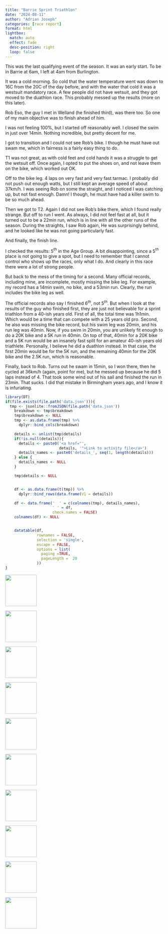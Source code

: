 ```yaml
---
title: "Barrie Sprint Triathlon"
date: "2024-08-11"
author: "Adrian Joseph"
categories: [race report]
format: html
lightbox:
  match: auto
  effect: fade
  desc-position: right
  loop: false
---
```


This was the last qualifying event of the season. It was an early start. To be in Barrie at 6am, I left at 4am from Burlington.

It was a cold morning. So cold that the water temperature went was down to 16C from the 20C of the day before, and with the water that cold it was a westsuit mandatory race. A few people did not have wetsuit, and they got moved to the duathlon race. This probably messed up the results (more on this later).

Rob Eso, the guy I met in Welland (he finished third), was there too. So one of my main objective was to finish ahead of him.

I was not feeling 100%, but I started off reasonably well. I closed the swim in just over 14min. Nothing incredible, but pretty decent for me.

I got to transition and I could not see Rob's bike. I though he must have out swam me, which in fairness is a fairly easy thing to do.

T1 was not great, as with cold feet and cold hands it was a struggle to get the wetsuit off. Once again, I opted to put the shoes on, and not leave them on the bike, which worked out OK.

Off to the bike leg. 4 laps on very fast and very fast tarmac. I probably did not push out enough watts, but I still kept an average speed of about 37km/h. I was seeing Rob on some the straight, and I noticed I was catching up, but not fast enough. Damn! I though, he must have had a killer swim to be so much ahead.

Then we got to T2. Again I did not see Rob's bike there, which I found really strange. But off to run I went. As always, I did not feel fast at all, but it turned out to be a 22min run, which is in line with all the other runs of the season. During the straights, I saw Rob again, He was surprisingly behind, and he looked like he was not going particularly fast.

And finally, the finish line.

I checked the results: 5$^{th}$ in the Age Group. A bit disappointing, since a 5$^{th}$ place is not going to give a spot, but I need to remember that I cannot control who shows up the races, only what I do. And clearly in this race there were a lot of strong people.

But back to the mess of the timing for a second. Many official records, including mine, are incomplete, mostly missing the bike leg. For example, my record has a 14min swim, no bike, and a 53min run. Clearly, the run includes the bike leg as well.

The official records also say I finished 6$^{th}$, not 5$^{th}$. But when I look at the results of the guy who finished first, they are just not believable for a sprint triathlon from a 40-ish years old. First of all, the total time was 1h1min. Which would be a time that can compete with a 25 years old pro. Second, he also was missing the bike record, but his swim leg was 20min, and his run leg was 40min. Now, if you swim in 20min, you are unlikely fit enough to do a 20K bike and a 5K run in 40min. On top of that, 40min for a 20K bike and a 5K run would be an insanely fast split for an amateur 40-ish years old triathlete. Personally, I believe he did a duathlon instead. In that case, the first 20min would be for the 5K run, and the remaining 40min for the 20K bike and the 2.5K run, which is reasonable.

Finally, back to Rob. Turns out he swam in 15min, so I won there, then he cycled at 36km/h (again, point for me), but he messed up because he did 5 laps instead of 4. That took some wind out of his sail and finished the run in 23min. That sucks. I did that mistake in Birmingham years ago, and I know it is infuriating.

```r
library(DT)
if(file.exists(file.path('data.json'))){
  tmp <- jsonlite::fromJSON(file.path('data.json'))
    breakdown <- tmp$breakdown
    tmp$breakdown <- NULL
    tmp <- as.data.frame(tmp) %>%
      dplyr::bind_cols(breakdown)

    details <- unlist(tmp$details)
    if(!is.null(details)){
      details <- paste0('<a href="',
                        details, '">Link to activity file</a>')
      details_names <- paste0('details_', seq(1, length(details)))
    } else {
      details_names <- NULL
    }

    tmp$details <- NULL


    df <- as.data.frame(t(tmp)) %>%
      dplyr::bind_rows(data.frame(V1 = details))

    df <- data.frame('  ' = c(colnames(tmp), details_names),
                     ' ' = df,
                     check.names = FALSE)
    colnames(df) <- NULL


    datatable(df,
              rownames = FALSE,
              selection = 'single',
              escape = FALSE,
              options = list(
                paging =TRUE,
                pageLength =  20
              ))
}
```





::: {layout-ncol=4}
![](img_modal/00.png){ width="100" group="hi" }

![](img_modal/01.png){ width="100" group="hi" }

![](img_modal/02.png){ width="100" group="hi" }

![](img_modal/03.png){ width="100" group="hi" }

![](img_modal/04.png){ width="100" group="hi" }

![](img_modal/05.png){ width="100" group="hi" }

![](img_modal/06.png){ width="100" group="hi" }

![](img_modal/07.jpg){ width="100" group="hi" }

![](img_modal/11.jpg){ width="100" group="hi" }

![](img_modal/14.jpg){ width="100" group="hi" }


:::
